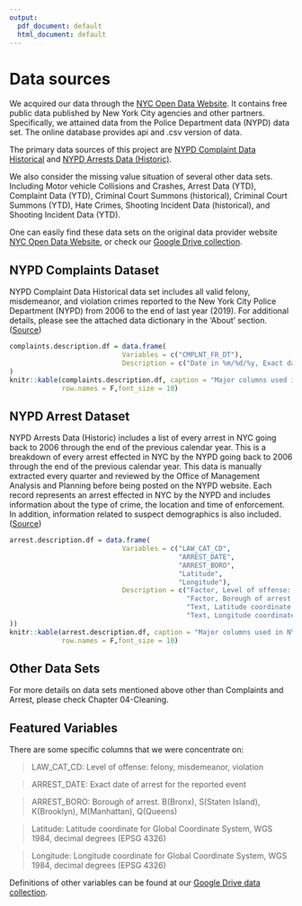 ```yaml
---
output:
  pdf_document: default
  html_document: default
---
```

# Data sources

We acquired our data through the [NYC Open Data Website](https://opendata.cityofnewyork.us/). It contains free public data published by New York City agencies and other partners. Specifically, we attained data from the Police Department data (NYPD) data set. The online database provides api and .csv version of data.

The primary data sources of this project are [NYPD Complaint Data Historical](https://data.cityofnewyork.us/Public-Safety/NYPD-Complaint-Data-Historic/qgea-i56i) and [NYPD Arrests Data (Historic)](https://data.cityofnewyork.us/Public-Safety/NYPD-Arrests-Data-Historic-/8h9b-rp9u). 

We also consider the missing value situation of several other data sets. Including Motor vehicle Collisions and Crashes, Arrest Data (YTD), Complaint Data (YTD), Criminal Court Summons (historical), Criminal Court Summons (YTD), Hate Crimes, Shooting Incident Data (historical), and Shooting Incident Data (YTD).

One can easily find these data sets on the original data provider website [NYC Open Data Website](https://opendata.cityofnewyork.us/), or check our [Google Drive collection](https://drive.google.com/drive/folders/1qizBRaUb9p1uMkxIIR6MB0exzzqGx3XP?usp=sharing).

## NYPD Complaints Dataset

NYPD Complaint Data Historical data set includes all valid felony, misdemeanor, and violation crimes reported to the New York City Police Department (NYPD) from 2006 to the end of last year (2019). For additional details, please see the attached data dictionary in the ‘About’ section. ([Source](https://data.cityofnewyork.us/Public-Safety/NYPD-Complaint-Data-Historic/qgea-i56i))

```r
complaints.description.df = data.frame(
                            Variables = c("CMPLNT_FR_DT"), 
                            Description = c("Date in %m/%d/%y, Exact date of occurrence for the reported event (or starting date of occurrence, if CMPLNT_TO_DT exists)")
)
knitr::kable(complaints.description.df, caption = "Major columns used in NYPD Complaints",
             row.names = F,font_size = 10)
```

## NYPD Arrest Dataset

NYPD Arrests Data (Historic) includes a list of every arrest in NYC going back to 2006 through the end of the previous calendar year. This is a breakdown of every arrest effected in NYC by the NYPD going back to 2006 through the end of the previous calendar year. This data is manually extracted every quarter and reviewed by the Office of Management Analysis and Planning before being posted on the NYPD website. Each record represents an arrest effected in NYC by the NYPD and includes information about the type of crime, the location and time of enforcement. In addition, information related to suspect demographics is also included. ([Source](https://data.cityofnewyork.us/Public-Safety/NYPD-Arrests-Data-Historic-/8h9b-rp9u))

```r
arrest.description.df = data.frame(
                            Variables = c("LAW_CAT_CD", 
                                          "ARREST_DATE",
                                          "ARREST_BORO", 
                                          "Latitude",
                                          "Longitude"), 
                            Description = c("Factor, Level of offense: felony, misdemeanor, violation",                                                              "Date in %m/%d/%y, Exact date of arrest for the reported event",
                                            "Factor, Borough of arrest. B(Bronx), S(Staten Island), K(Brooklyn), M(Manhattan), Q(Queens)",
                                            "Text, Latitude coordinate for Global Coordinate System, WGS 1984, decimal degrees (EPSG 4326)",
                                            "Text, Longitude coordinate for Global Coordinate System, WGS 1984, decimal degrees (EPSG 4326)"
))
knitr::kable(arrest.description.df, caption = "Major columns used in NYPD Arrest",
             row.names = F,font_size = 10)
```

## Other Data Sets

For more details on data sets mentioned above other than Complaints and Arrest, please check Chapter 04-Cleaning.

## Featured Variables

There are some specific columns that we were concentrate on:

> LAW_CAT_CD:    Level of offense: felony, misdemeanor, violation

> ARREST_DATE:   Exact date of arrest for the reported event

> ARREST_BORO:   Borough of arrest. B(Bronx), S(Staten Island), K(Brooklyn),
M(Manhattan), Q(Queens)

> Latitude:      Latitude coordinate for Global Coordinate System, WGS
1984, decimal degrees (EPSG 4326)

> Longitude:     Longitude coordinate for Global Coordinate System, WGS
1984, decimal degrees (EPSG 4326)

Definitions of other variables can be found at our [Google Drive data collection](https://drive.google.com/drive/folders/1qizBRaUb9p1uMkxIIR6MB0exzzqGx3XP).

